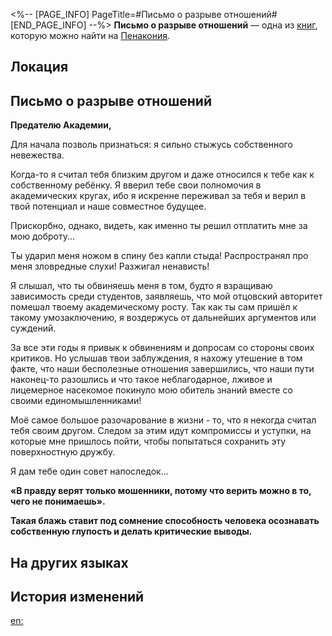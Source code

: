<%-- [PAGE_INFO]
PageTitle=#Письмо о разрыве отношений#
[END_PAGE_INFO] --%>
{{Дополнить}}
{{Книга Инфобокс
|id           = 337
|Название     = 
|Изображение  = Предмет Журнал Пенакония.png
|Мир          = Пенакония
|Томов        = 1
|Автор        = <!--нужно добавить-->
|Описание     = Письмо бывшему другу, в котором сообщается о полном разрыве их дружеских отношений.
|Том1         = {{tx}}
|Источник1    = {{tx|Отсутствует источник}}
|Персонажи    = 
|Фракции      = 
}}
'''Письмо о разрыве отношений''' — одна из [[Книги|книг]], которую можно найти на [[Пенакония]].

==Локация==
{{Отметка карты|<!--название карты-->|<!--id отметки-->}}

==Письмо о разрыве отношений==
'''Предателю Академии,'''

Для начала позволь признаться: я сильно стыжусь собственного невежества.

Когда-то я считал тебя близким другом и даже относился к тебе как к собственному ребёнку. Я вверил тебе свои полномочия в академических кругах, ибо я искренне переживал за тебя и верил в твой потенциал и наше совместное будущее.

Прискорбно, однако, видеть, как именно ты решил отплатить мне за мою доброту...

Ты ударил меня ножом в спину без капли стыда! Распространял про меня зловредные слухи! Разжигал ненависть!

Я слышал, что ты обвиняешь меня в том, будто я взращиваю зависимость среди студентов, заявляешь, что мой отцовский авторитет помешал твоему академическому росту. Так как ты сам пришёл к такому умозаключению, я воздержусь от дальнейших аргументов или суждений.

За все эти годы я привык к обвинениям и допросам со стороны своих критиков. Но услышав твои заблуждения, я нахожу утешение в том факте, что наши бесполезные отношения завершились, что наши пути наконец-то разошлись и что такое неблагодарное, лживое и лицемерное насекомое покинуло мою обитель знаний вместе со своими единомышленниками!

Моё самое большое разочарование в жизни - то, что я некогда считал тебя своим другом. Следом за этим идут компромиссы и уступки, на которые мне пришлось пойти, чтобы попытаться сохранить эту поверхностную дружбу.

Я дам тебе один совет напоследок...

'''«В правду верят только мошенники, потому что верить можно в то, чего не понимаешь».'''

'''Такая блажь ставит под сомнение способность человека осознавать собственную глупость и делать критические выводы.'''

==На других языках==
{{На других языках
|en   = A Letter of Diffidation
|zhs  = 一封绝交信
|zht  = 一封絕交信
|ja   = 絶交の手紙
|ko   = 절교장
|es   = Carta de difamación
|fr   = Lettre de rupture
|ru   = Письмо о разрыве отношений
|th   = จดหมายตัดความสัมพันธ์
|vi   = Một Lá Thư Tuyệt Giao
|de   = Ein Distanzierungsschreiben
|id   = Sepucuk Surat Pemutusan Persahabatan
|pt   = Carta de Ruptura
}}

==История изменений==
{{История изменений|3.5}}

[[en:]]